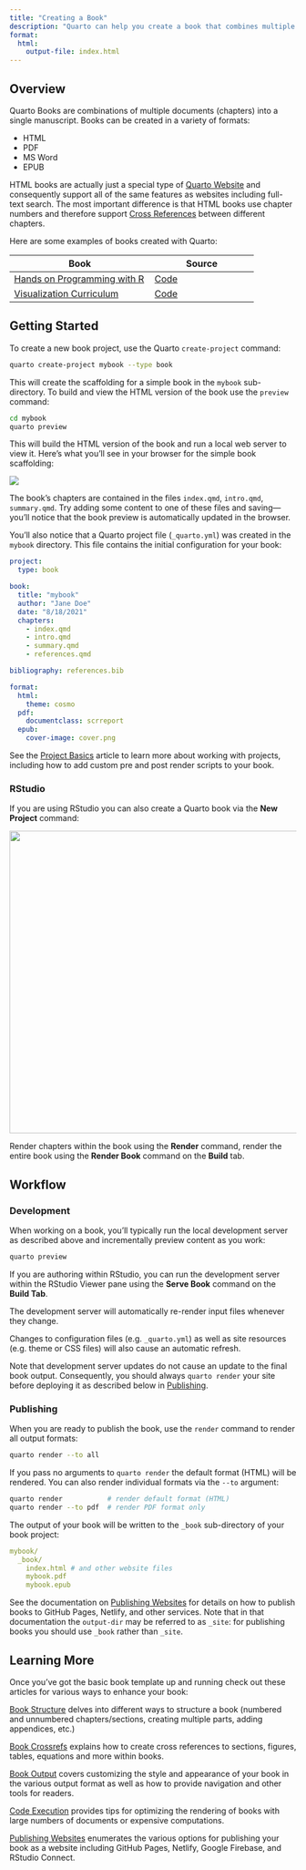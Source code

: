 ```yaml
---
title: "Creating a Book"
description: "Quarto can help you create a book that combines multiple documents into a single manuscript in a variety of formats."
format:
  html:
    output-file: index.html
---
```


## Overview

Quarto Books are combinations of multiple documents (chapters) into a single manuscript. Books can be created in a variety of formats:

-   HTML
-   PDF
-   MS Word
-   EPUB

HTML books are actually just a special type of [Quarto Website](../websites/website-basics.qmd) and consequently support all of the same features as websites including full-text search. The most important difference is that HTML books use chapter numbers and therefore support [Cross References](../authoring/cross-references.qmd) between different chapters.

Here are some examples of books created with Quarto:

| Book                                                                             | Source                                                     |
|----------------------------------------------------------------------------------|------------------------------------------------------------|
| [Hands on Programming with R](https://jjallaire.github.io/hopr/)                 | [Code](https://github.com/jjallaire/hopr)                  |
| [Visualization Curriculum](https://jjallaire.github.io/visualization-curriculum) | [Code](https://github.com/uwdata/visualization-curriculum) |

## Getting Started

To create a new book project, use the Quarto `create-project` command:

``` bash
quarto create-project mybook --type book
```

This will create the scaffolding for a simple book in the `mybook` sub-directory. To build and view the HTML version of the book use the `preview` command:

``` bash
cd mybook
quarto preview
```

This will build the HTML version of the book and run a local web server to view it. Here's what you'll see in your browser for the simple book scaffolding:

![](images/book-scaffold.png){.border .preview-image fig-alt="A screenshot of the page rendered by starter code for a Quarto book project."}

The book's chapters are contained in the files `index.qmd`, `intro.qmd`, `summary.qmd`. Try adding some content to one of these files and saving---you'll notice that the book preview is automatically updated in the browser.

You'll also notice that a Quarto project file (`_quarto.yml`) was created in the `mybook` directory. This file contains the initial configuration for your book:

``` yaml
project:
  type: book

book:
  title: "mybook"
  author: "Jane Doe"
  date: "8/18/2021"
  chapters:
    - index.qmd
    - intro.qmd
    - summary.qmd
    - references.qmd

bibliography: references.bib

format:
  html:
    theme: cosmo
  pdf:
    documentclass: scrreport
  epub:
    cover-image: cover.png
```

See the [Project Basics](../projects/quarto-projects.qmd) article to learn more about working with projects, including how to add custom pre and post render scripts to your book.

### RStudio

If you are using RStudio you can also create a Quarto book via the **New Project** command:

![](images/rstudio-new-book.png){.border width="531"}

Render chapters within the book using the **Render** command, render the entire book using the **Render Book** command on the **Build** tab.

## Workflow

### Development

When working on a book, you'll typically run the local development server as described above and incrementally preview content as you work:

``` bash
quarto preview
```

If you are authoring within RStudio, you can run the development server within the RStudio Viewer pane using the **Serve Book** command on the **Build Tab**.

The development server will automatically re-render input files whenever they change.

Changes to configuration files (e.g. `_quarto.yml`) as well as site resources (e.g. theme or CSS files) will also cause an automatic refresh.

Note that development server updates do not cause an update to the final book output. Consequently, you should always `quarto render` your site before deploying it as described below in [Publishing].

### Publishing

When you are ready to publish the book, use the `render` command to render all output formats:

``` bash
quarto render --to all
```

If you pass no arguments to `quarto render` the default format (HTML) will be rendered. You can also render individual formats via the `--to` argument:

``` bash
quarto render           # render default format (HTML)
quarto render --to pdf  # render PDF format only
```

The output of your book will be written to the `_book` sub-directory of your book project:

``` yaml
mybook/
  _book/
    index.html # and other website files
    mybook.pdf
    mybook.epub
```

See the documentation on [Publishing Websites](../websites/publishing-websites.qmd) for details on how to publish books to GitHub Pages, Netlify, and other services. Note that in that documentation the `output-dir` may be referred to as `_site`: for publishing books you should use `_book` rather than `_site`.

## Learning More

Once you've got the basic book template up and running check out these articles for various ways to enhance your book:

[Book Structure](book-structure.qmd) delves into different ways to structure a book (numbered and unnumbered chapters/sections, creating multiple parts, adding appendices, etc.)

[Book Crossrefs](book-crossrefs.qmd) explains how to create cross references to sections, figures, tables, equations and more within books.

[Book Output](book-output.qmd) covers customizing the style and appearance of your book in the various output format as well as how to provide navigation and other tools for readers.

[Code Execution](../projects/code-execution.qmd) provides tips for optimizing the rendering of books with large numbers of documents or expensive computations.

[Publishing Websites](../websites/publishing-websites.qmd) enumerates the various options for publishing your book as a website including GitHub Pages, Netlify, Google Firebase, and RStudio Connect.
